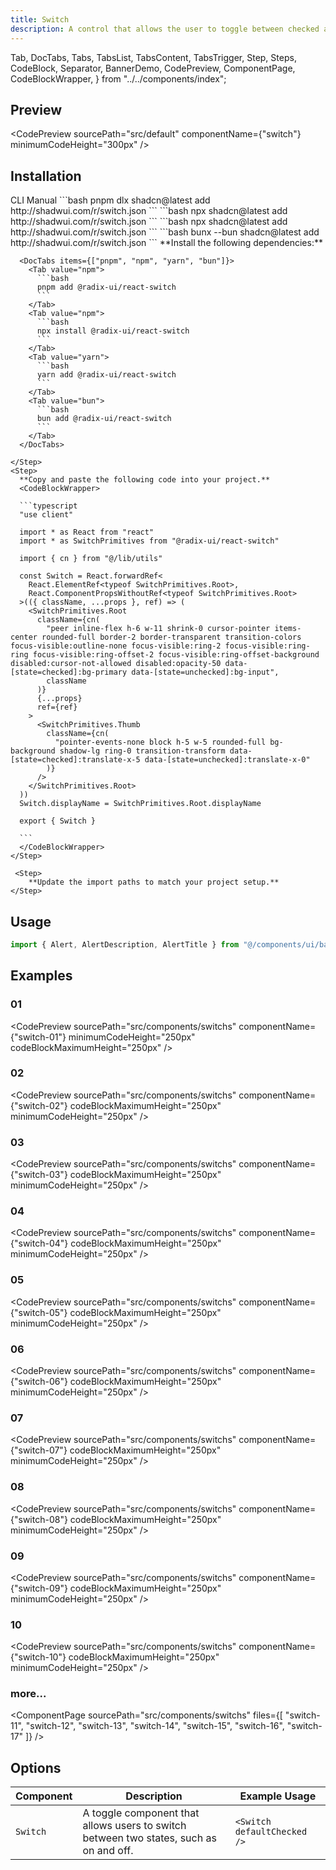 ```yaml
---
title: Switch
description: A control that allows the user to toggle between checked and not checked.
---
```


  Tab,
  DocTabs,
  Tabs,
  TabsList,
  TabsContent,
  TabsTrigger,
  Step,
  Steps,
  CodeBlock,
  Separator,
  BannerDemo,
  CodePreview,
  ComponentPage,
  CodeBlockWrapper,
} from "../../components/index";

## Preview
<CodePreview
  sourcePath="src/default"
  componentName={"switch"}
  minimumCodeHeight="300px"
/>

## Installation 
<Tabs defaultValue="cli">
  <TabsList className="pb-0 h-10 rounded-md bg-hidden">
    <TabsTrigger
      value="cli"
      className="rounded-sm px-2 py-1.5 data-[state=active]:text-chai data-[state=active]:underline data-[state=active]:underline-offset-10 data-[state=active]:decoration-3 hover:cursor-pointer data-[state=active]:bg-hidden data-[state=active]:shadow-none"
    >
      CLI
    </TabsTrigger>
    <TabsTrigger
      value="manual"
      className="rounded-sm px-2 py-1.5 data-[state=active]:text-chai data-[state=active]:underline data-[state=active]:underline-offset-10 data-[state=active]:decoration-3 hover:cursor-pointer data-[state=active]:bg-hidden data-[state=active]:shadow-none"
    >
      Manual
    </TabsTrigger>
  </TabsList>
  <Separator />
  <TabsContent value="cli" className="p-0 mt-0">
    <DocTabs items={["pnpm", "npm", "yarn", "bun"]}>
      <Tab value="pnpm">
        ```bash
        pnpm dlx shadcn@latest add http://shadwui.com/r/switch.json
        ```
      </Tab>
      <Tab value="npm">
        ```bash
        npx shadcn@latest add http://shadwui.com/r/switch.json
        ```
      </Tab>
      <Tab value="yarn">
        ```bash
        npx shadcn@latest add http://shadwui.com/r/switch.json
        ```
      </Tab>
      <Tab value="bun">
        ```bash
        bunx --bun shadcn@latest add http://shadwui.com/r/switch.json
        ```
      </Tab>
    </DocTabs>
  </TabsContent>

  <TabsContent value="manual" className="p-0 mt-0">
   <Steps>
    <Step>
      **Install the following dependencies:**

      <DocTabs items={["pnpm", "npm", "yarn", "bun"]}>
        <Tab value="npm">
          ```bash
          pnpm add @radix-ui/react-switch
          ```
        </Tab>
        <Tab value="npm">
          ```bash
          npx install @radix-ui/react-switch
          ```
        </Tab>
        <Tab value="yarn">
          ```bash
          yarn add @radix-ui/react-switch
          ```
        </Tab>
        <Tab value="bun">
          ```bash
          bun add @radix-ui/react-switch
          ```
        </Tab>
      </DocTabs>

    </Step>
    <Step>
      **Copy and paste the following code into your project.**
      <CodeBlockWrapper>

      ```typescript
      "use client"

      import * as React from "react"
      import * as SwitchPrimitives from "@radix-ui/react-switch"

      import { cn } from "@/lib/utils"

      const Switch = React.forwardRef<
        React.ElementRef<typeof SwitchPrimitives.Root>,
        React.ComponentPropsWithoutRef<typeof SwitchPrimitives.Root>
      >(({ className, ...props }, ref) => (
        <SwitchPrimitives.Root
          className={cn(
            "peer inline-flex h-6 w-11 shrink-0 cursor-pointer items-center rounded-full border-2 border-transparent transition-colors focus-visible:outline-none focus-visible:ring-2 focus-visible:ring-ring focus-visible:ring-offset-2 focus-visible:ring-offset-background disabled:cursor-not-allowed disabled:opacity-50 data-[state=checked]:bg-primary data-[state=unchecked]:bg-input",
            className
          )}
          {...props}
          ref={ref}
        >
          <SwitchPrimitives.Thumb
            className={cn(
              "pointer-events-none block h-5 w-5 rounded-full bg-background shadow-lg ring-0 transition-transform data-[state=checked]:translate-x-5 data-[state=unchecked]:translate-x-0"
            )}
          />
        </SwitchPrimitives.Root>
      ))
      Switch.displayName = SwitchPrimitives.Root.displayName

      export { Switch }

      ```
      </CodeBlockWrapper>
    </Step>

     <Step>
        **Update the import paths to match your project setup.**
    </Step>
   </Steps>
  </TabsContent>
</Tabs>

## Usage
```jsx
import { Alert, AlertDescription, AlertTitle } from "@/components/ui/badge"
```

## Examples
### 01
<CodePreview
  sourcePath="src/components/switchs"
  componentName={"switch-01"}
  minimumCodeHeight="250px"
  codeBlockMaximumHeight="250px"
/>

### 02
<CodePreview
  sourcePath="src/components/switchs"
  componentName={"switch-02"}
  codeBlockMaximumHeight="250px"
  minimumCodeHeight="250px"
/>

### 03
<CodePreview
  sourcePath="src/components/switchs"
  componentName={"switch-03"}
  codeBlockMaximumHeight="250px"
  minimumCodeHeight="250px"
/>

### 04
<CodePreview
  sourcePath="src/components/switchs"
  componentName={"switch-04"}
  codeBlockMaximumHeight="250px"
  minimumCodeHeight="250px"
/>

### 05
<CodePreview
  sourcePath="src/components/switchs"
  componentName={"switch-05"}
  codeBlockMaximumHeight="250px"
  minimumCodeHeight="250px"
/>

### 06
<CodePreview
  sourcePath="src/components/switchs"
  componentName={"switch-06"}
  codeBlockMaximumHeight="250px"
  minimumCodeHeight="250px"
/>

### 07
<CodePreview
  sourcePath="src/components/switchs"
  componentName={"switch-07"}
  codeBlockMaximumHeight="250px"
  minimumCodeHeight="250px"
/>

### 08
<CodePreview
  sourcePath="src/components/switchs"
  componentName={"switch-08"}
  codeBlockMaximumHeight="250px"
  minimumCodeHeight="250px"
/>

### 09
<CodePreview
  sourcePath="src/components/switchs"
  componentName={"switch-09"}
  codeBlockMaximumHeight="250px"
  minimumCodeHeight="250px"
/>

### 10
<CodePreview
  sourcePath="src/components/switchs"
  componentName={"switch-10"}
  codeBlockMaximumHeight="250px"
  minimumCodeHeight="250px"
/>

### more...
<ComponentPage 
  sourcePath="src/components/switchs"
  files={[
    "switch-11",
    "switch-12",
    "switch-13",
    "switch-14",
    "switch-15",
    "switch-16",
    "switch-17"
  ]}
/>

## Options
| Component | Description | Example Usage |
| --------- | ----------- | ------------- |
| `Switch`  | A toggle component that allows users to switch between two states, such as on and off. | `<Switch defaultChecked />` |
